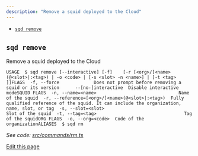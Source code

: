 ```yaml
---
description: "Remove a squid deployed to the Cloud"
---
```


* [`sqd remove`](#sqd-remove-1)

## `sqd remove`[​](#sqd-remove-1 "Direct link to sqd-remove-1")

Remove a squid deployed to the Cloud

```
USAGE  $ sqd remove [--interactive] [-f]    [-r [<org>/]<name>(@<slot>|:<tag>) | -o <code> | [-s <slot> -n <name>] | [-t <tag> ]]FLAGS  -f, --force             Does not prompt before removing a squid or its version      --[no-]interactive  Disable interactive modeSQUID FLAGS  -n, --name=<name>                               Name of the squid  -r, --reference=[<org>/]<name>(@<slot>|:<tag>)  Fully qualified reference of the squid. It can include the organization, name, slot, or tag  -s, --slot=<slot>                               Slot of the squid  -t, --tag=<tag>                                 Tag of the squidORG FLAGS  -o, --org=<code>  Code of the organizationALIASES  $ sqd rm
```

*See code: [src/commands/rm.ts](https://github.com/subsquid/squid-cli/tree/master/src/commands/rm.ts)*

[Edit this page](https://github.com/subsquid/docs/edit/master/docs/squid-cli/remove.md)
